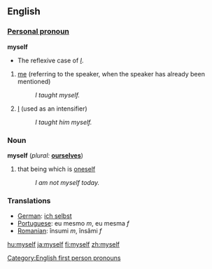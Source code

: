 ==English==

{{rank|certain|sent|keep|271|myself|morning|money|door}}

===[[Personal pronoun]]===
'''myself'''  
*The reflexive case of ''[[I]]''.
# [[me]] (referring to the speaker, when the speaker has already been mentioned)
#:''I taught myself.'' 
# [[I]] (used as an intensifier)
#:''I taught him myself.''

===Noun===
'''myself'''  (''plural:'' '''[[ourselves]]''')
# that being which is [[oneself]]
#:''I am not myself today.''

===Translations===
*[[German]]: [[ich selbst]]
*[[Portuguese]]: eu mesmo ''m'', eu mesma ''f''
*[[Romanian]]: însumi ''m'', însămi ''f''

[[Category:English first person pronouns]]

[[hu:myself]]
[[ja:myself]]
[[fi:myself]]
[[zh:myself]]